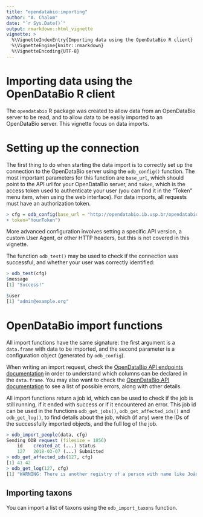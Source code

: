 ```yaml
---
title: "opendatabio:importing"
author: "A. Chalom"
date: "`r Sys.Date()`"
output: rmarkdown::html_vignette
vignette: >
  %\VignetteIndexEntry{Importing data using the OpenDataBio R client}
  %\VignetteEngine{knitr::rmarkdown}
  %\VignetteEncoding{UTF-8}
---
```

# Importing data using the OpenDataBio R client

The `opendatabio` R package was created to allow data from an OpenDataBio server to be read, 
and to allow data to be easily imported to an OpenDataBio server. This vignette focus on data
imports.

# Setting up the connection

The first thing to do when starting the data import is to correctly set up the connection to
the OpenDataBio server using the `odb_config()` function. The most important parameters for
this function are `base_url`, which should point to the API url for your OpenDataBio server, and
`token`, which is the access token used to authenticate your user (you can find it in the 
"Token" menu item, when using the web interface). For data imports, all requests must have
an authorization token.

```r
> cfg = odb_config(base_url = "http://opendatabio.ib.usp.br/opendatabio/api",
+ token="YourToken")
```

More advanced configuration involves setting a specific API version, a custom User Agent, or
other HTTP headers, but this is not covered in this vignette.

The function `odb_test()` may be used to check if the connection was successful, and whether
your user was correctly identified:

```r
> odb_test(cfg)
$message
[1] "Success!"

$user
[1] "admin@example.org"
```

# OpenDataBio import functions
All import functions have the same signature: the first argument is a `data.frame` with data to
be imported, and the second parameter is a configuration object (generated by `odb_config`).

When writing an import request, check the 
[OpenDataBio API endpoints documentation](https://github.com/opendatabio/opendatabio/wiki/API-v0-endpoints) in order
to understand which columns can be declared in the `data.frame`. You may also want to check the 
[OpenDataBio API documentation](https://github.com/opendatabio/opendatabio/wiki/API) to see
a list of possible errors, along with other details.

All import functions return a job id, which can be used to check if the job is still running,
if it ended with success or if it encountered an error. This job id can be used in the functions
`odb_get_jobs()`, `odb_get_affected_ids()` and `odb_get_log()`, to find details about the job,
which (if any) were the IDs of the successfully imported objects, and the full log of the job.

```r
> odb_import_people(data, cfg)
Sending ODB request (filesize = 1856)
    id    created_at (...) Status
    127   2018-03-07 (...) Submitted
> odb_get_affected_ids(127, cfg)
[1] 41 42
> odb_get_log(127, cfg)
[1] "WARNING: There is another registry of a person with name like João da Silva or abbreviation like SILVA, J."
```

## Importing taxons

You can import a list of taxons using the `odb_import_taxons` function. 

